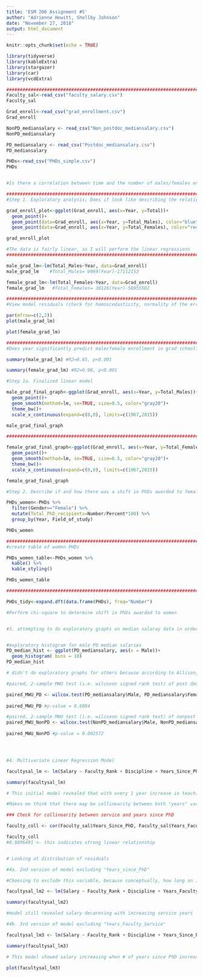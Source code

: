 ```yaml
---
title: 'ESM 206 Assignment #5'
author: "Adrienne Hewitt, Shellby Johnson"
date: "November 27, 2018"
output: html_document
---
```


```r
knitr::opts_chunk$set(echo = TRUE)
```

```r

library(tidyverse)
library(kableExtra)
library(stargazer)
library(car)
library(vcdExtra)

#########################################################################################
Faculty_sal<-read_csv("faculty_salary.csv")
Faculty_sal

Grad_enroll<-read_csv("grad_enrollment.csv")
Grad_enroll

NonPD_mediansalary <- read_csv("Non_postdoc_mediansalary.csv")
NonPD_mediansalary

PD_mediansalary <- read_csv("Postdoc_mediansalary.csv")
PD_mediansalary

PHDs<-read_csv("PHDs_simple.csv")
PHDs



```

```r
#Is there a correlation between time and the number of males/females enrolled in grad school? Perform a linear regression to answer this question. 

##########################################################################################
#Step 1. Exploratory analysis; Does it look like describing the relationship between year and graduate enrollment using linear regression makes sense?

grad_enroll_plot<-ggplot(Grad_enroll, aes(x=Year, y=Total))+
  geom_point()+
  geom_point(data=Grad_enroll, aes(x=Year, y=Total_Males), color="blue")+
  geom_point(data=Grad_enroll, aes(x=Year, y=Total_Females), color="red")

grad_enroll_plot

#The data is fairly linear, so I will perform the linear regressions
#########################################################################################

male_grad_lm<-lm(Total_Males~Year, data=Grad_enroll)
male_grad_lm    #Total_Males= 9069(Year)-17112153

female_grad_lm<-lm(Total_Females~Year, data=Grad_enroll)
female_grad_lm   #Total_Females= 30126(Year)-58955502

##########################################################################################
#View model residuals (check for homoscedasticity, normality of the error distribution)

par(mfrow=c(2,2))
plot(male_grad_lm)

plot(female_grad_lm)

#########################################################################################
#Does year significantly predict male/female enrollment in grad school?

summary(male_grad_lm) #R2=0.85, p<0.001

summary(female_grad_lm) #R2=0.98, p<0.001
```


```r
#Step 1a. Finalized linear model

male_grad_final_graph<-ggplot(Grad_enroll, aes(x=Year, y=Total_Males))+
  geom_point()+
  geom_smooth(method=lm, se=TRUE, size=0.5, color="gray20")+
  theme_bw()+
  scale_x_continuous(expand=c(0,0), limits=c(1967,2015))

male_grad_final_graph

########################################################################################

female_grad_final_graph<-ggplot(Grad_enroll, aes(x=Year, y=Total_Females))+
  geom_point()+
  geom_smooth(method=lm, se=TRUE, size=0.5, color="gray20")+
  theme_bw()+
  scale_x_continuous(expand=c(0,0), limits=c(1967,2015))

female_grad_final_graph

```

```r
#Step 2. Describe if and how there was a shift in PhDs awarded to females in four ﬁelds (Physical and Earth Sciences, Engineering, Education, and Humanities & Arts) in 1985, 2000, and 2015. 

PHDs_women<-PHDs %>% 
  filter(Gender=="Female") %>%
  mutate(Total_PhD_recipients=Number/Percent*100) %>% 
  group_by(Year, Field_of_study)

PHDs_women

#########################################################################################
#create table of women PHDs

PHDs_women_table<-PHDs_women %>% 
  kable() %>% 
  kable_styling()

PHDs_women_table

##############################################################################

PHDs_tidy<-expand.dft(data.frame(PHDs), freq="Number")

#Perform chi-square to determine shift in PhDs awarded to women



```


```r

#3. attempting to do exploratory graphs on median salaray data in order to determine normality....yeaaa, not sure how to get it to plot; will ask Allison or someone after lab


#exploratory histogram for male PD median salaries
PD_median_hist <- ggplot(PD_mediansalary, aes(x = Male))+
  geom_histogram( bins = 10)
PD_median_hist

# didn't do exploratory graphs for others because according to Allison, this is the test that needs to be done (from someone who went to office hours yesterday)

#paired, 2-sample MWU test (i.e. wilcoxon signed rank test) of post doc median salaries bwteen males and females

paired_MWU_PD <- wilcox.test(PD_mediansalary$Male, PD_mediansalary$Female, paired = TRUE)  
  
paired_MWU_PD #p-value = 0.8884

#paired, 2-sample MWU test (i.e. wilcoxon signed rank test) of nonpost doc median salaries bwteen males and females
paired_MWU_NonPD <- wilcox.test(NonPD_mediansalary$Male, NonPD_mediansalary$Female, paired = TRUE)  
  
paired_MWU_NonPD #p-value = 0.002572





```

```r
#4. Multivariate Linear Regression Model 

facultysal_lm <- lm(Salary ~ Faculty_Rank + Discipline + Years_Since_PhD + Years_Faculty_Service + Sex, data = Faculty_sal)

summary(facultysal_lm)

# This initial model revealed that with every 1 year increase in teaching experience (service), salary is expected to decrease by ~ $490.00. This doesn't make a whole bunch of sense as more experience usually leads to an increase in pay. 

#Makes me think that there may be collinearity between both "years" variables

### Check for collinearity between service and years since PhD

faculty_coll <- cor(Faculty_sal$Years_Since_PhD, Faculty_sal$Years_Faculty_Service)

faculty_coll
#0.9096491 <- this indicates strong linear relationship


# Looking at distribution of residuals 

```

```r
#4a. 2nd version of model excluding "Years_since_PhD" 

#Choosing to exclude this variable, because conceptually, how long an individual has been teaching seems like it would be more relevant and would include having a PhD. How long a person has had their PhD, would weigh less if they haven't also been teaching.

facultysal_lm2 <- lm(Salary ~ Faculty_Rank + Discipline + Years_Faculty_Service + Sex, data = Faculty_sal)

summary(facultysal_lm2)

#model still revealed salary decaresing with increasing service years

```

```r

#4b. 3rd version of model excluding "Years_Faculty_Service"

facultysal_lm3 <- lm(Salary ~ Faculty_Rank + Discipline + Years_Since_PhD + Sex, data = Faculty_sal)

summary(facultysal_lm3)

# This model showed salary increasing when # of years since PhD increases

plot(facultysal_lm3)

```

